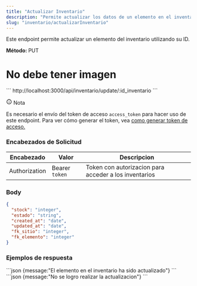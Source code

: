 ```yaml
---
title: "Actualizar Inventario"
description: "Permite actualizar los datos de un elemento en el inventario."
slug: "inventario/actualizarInventario"
---
```


Este endpoint permite actualizar un elemento del inventario utilizando su ID.

<p> 
<strong>Método: </strong><span class="sl-badge note small astro-avdet4wd">PUT</span>
</p>

<h1>No debe tener imagen</h1>

<Tabs>
  <TabItem label="Endpoint">
  ```
  http://localhost:3000/api/inventario/update/:id_inventario
  ```
  </TabItem>
</Tabs>

<aside aria-label="Nota" class="starlight-aside starlight-aside--note"> <p class="starlight-aside__title" aria-hidden="true"> <svg aria-hidden="true" class="starlight-aside__icon astro-c6vsoqas" width="16" height="16" viewBox="0 0 24 24" fill="currentColor" style="--sl-icon-size: 1em;"><path d="M12 11a1 1 0 0 0-1 1v4a1 1 0 0 0 2 0v-4a1 1 0 0 0-1-1Zm.38-3.92a1 1 0 0 0-.76 0 1 1 0 0 0-.33.21 1.15 1.15 0 0 0-.21.33 1 1 0 0 0 .21 1.09c.097.088.209.16.33.21A1 1 0 0 0 13 8a1.05 1.05 0 0 0-.29-.71 1 1 0 0 0-.33-.21ZM12 2a10 10 0 1 0 0 20 10 10 0 0 0 0-20Zm0 18a8 8 0 1 1 0-16.001A8 8 0 0 1 12 20Z"></path></svg> Nota </p> 
Es necesario el envío del token de acceso <code>access_token</code> para hacer uso de este endpoint. Para ver cómo generar el token, vea <a href="/usuarios/login">como generar token de acceso.</a></aside>

<h3>Encabezados de Solicitud</h3>

| Encabezado | Valor | Descripcion
|----------|-------| -------
| Authorization |  Bearer `token` | Token con autorizacion para acceder a los inventarios



### Body

```json
{
  "stock": "integer",
  "estado": "string",
  "created_at": "date",
  "updated_at": "date",
  "fk_sitio": "integer",
  "fk_elemento": "integer"
}
```

<h3>Ejemplos de respuesta</h3>

<Tabs>
  <TabItem label="Status 201">
  ```json
  {message:"El elemento en el inventario ha sido actualizado"}
  ```
  </TabItem>

  <TabItem label="Status 400">
  ```json
  {message:"No se logro realizar la actualizacion"}
  ```
  </TabItem>
</Tabs>



